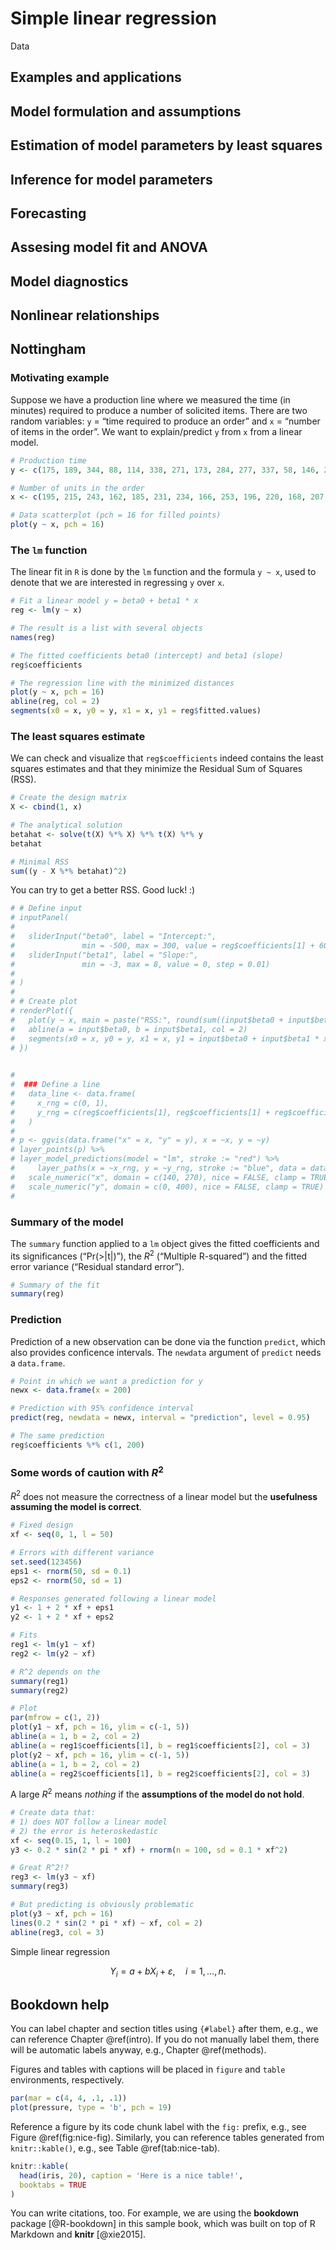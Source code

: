 # Simple linear regression {#simp}

Data

## Examples and applications

## Model formulation and assumptions

## Estimation of model parameters by least squares

## Inference for model parameters

## Forecasting

## Assesing model fit and ANOVA

## Model diagnostics

## Nonlinear relationships

## Nottingham 

### Motivating example

Suppose we have a production line where we measured the time (in minutes) required to produce a number of solicited items. There are two random variables: `y` = "time required to produce an order" and `x` = "number of items in the order". We want to explain/predict `y` from `x` from a linear model.

```r

# Production time
y <- c(175, 189, 344, 88, 114, 338, 271, 173, 284, 277, 337, 58, 146, 277, 123, 227, 63, 337, 146, 68)

# Number of units in the order
x <- c(195, 215, 243, 162, 185, 231, 234, 166, 253, 196, 220, 168, 207, 225, 169, 215, 147, 230, 208, 172)

# Data scatterplot (pch = 16 for filled points)
plot(y ~ x, pch = 16)

```

### The `lm` function

The linear fit in `R` is done by the `lm` function and the formula `y ~ x`, used to denote that we are interested in regressing `y` over `x`. 

```r

# Fit a linear model y = beta0 + beta1 * x
reg <- lm(y ~ x)

# The result is a list with several objects
names(reg)

# The fitted coefficients beta0 (intercept) and beta1 (slope)
reg$coefficients

# The regression line with the minimized distances
plot(y ~ x, pch = 16)
abline(reg, col = 2)
segments(x0 = x, y0 = y, x1 = x, y1 = reg$fitted.values)

```

### The least squares estimate

We can check and visualize that `reg$coefficients` indeed contains the least squares estimates and that they minimize the Residual Sum of Squares (RSS).

```r

# Create the design matrix
X <- cbind(1, x)

# The analytical solution
betahat <- solve(t(X) %*% X) %*% t(X) %*% y
betahat

# Minimal RSS
sum((y - X %*% betahat)^2)
```

You can try to get a better RSS. Good luck! :)

```r

# # Define input
# inputPanel(
#   
#   sliderInput("beta0", label = "Intercept:",
#               min = -500, max = 300, value = reg$coefficients[1] + 600, step = 5),
#   sliderInput("beta1", label = "Slope:",
#               min = -3, max = 8, value = 0, step = 0.01)
#   
# )
# 
# # Create plot
# renderPlot({
#   plot(y ~ x, main = paste("RSS:", round(sum((input$beta0 + input$beta1 * x - y)^2), 1)), pch = 16, xlim = c(100, 300), ylim = c(0, 400))
#   abline(a = input$beta0, b = input$beta1, col = 2)
#   segments(x0 = x, y0 = y, x1 = x, y1 = input$beta0 + input$beta1 * x)
# })
  
```

```r
# 
#  ### Define a line
#   data_line <- data.frame(
#     x_rng = c(0, 1), 
#     y_rng = c(reg$coefficients[1], reg$coefficients[1] + reg$coefficients[2])
#   )     
#   
# p <- ggvis(data.frame("x" = x, "y" = y), x = ~x, y = ~y)
# layer_points(p) %>%
# layer_model_predictions(model = "lm", stroke := "red") %>%
#     layer_paths(x = ~x_rng, y = ~y_rng, stroke := "blue", data = data_line) %>% 
#   scale_numeric("x", domain = c(140, 270), nice = FALSE, clamp = TRUE) %>% 
#   scale_numeric("y", domain = c(0, 400), nice = FALSE, clamp = TRUE)
# 
```


### Summary of the model

The `summary` function applied to a `lm` object gives the fitted coefficients and its significances ("Pr(>|t|)"), the $R^2$ ("Multiple R-squared") and the fitted error variance ("Residual standard error").
 
```r

# Summary of the fit
summary(reg)

```

### Prediction

Prediction of a new observation can be done via the function `predict`, which also provides conficence intervals. The `newdata` argument of `predict` needs a `data.frame`.

```r

# Point in which we want a prediction for y
newx <- data.frame(x = 200)

# Prediction with 95% confidence interval
predict(reg, newdata = newx, interval = "prediction", level = 0.95)

# The same prediction
reg$coefficients %*% c(1, 200)

```

### Some words of caution with $R^2$

$R^2$ does not measure the correctness of a linear model but the **usefulness assuming the model is correct**. 

```r

# Fixed design
xf <- seq(0, 1, l = 50)

# Errors with different variance
set.seed(123456)
eps1 <- rnorm(50, sd = 0.1)
eps2 <- rnorm(50, sd = 1)

# Responses generated following a linear model
y1 <- 1 + 2 * xf + eps1
y2 <- 1 + 2 * xf + eps2

# Fits
reg1 <- lm(y1 ~ xf)
reg2 <- lm(y2 ~ xf)

# R^2 depends on the 
summary(reg1)
summary(reg2)

# Plot
par(mfrow = c(1, 2))
plot(y1 ~ xf, pch = 16, ylim = c(-1, 5))
abline(a = 1, b = 2, col = 2)
abline(a = reg1$coefficients[1], b = reg1$coefficients[2], col = 3)
plot(y2 ~ xf, pch = 16, ylim = c(-1, 5))
abline(a = 1, b = 2, col = 2)
abline(a = reg2$coefficients[1], b = reg2$coefficients[2], col = 3)

```

A large $R^2$ means *nothing* if the **assumptions of the model do not hold**.

```r

# Create data that: 
# 1) does NOT follow a linear model
# 2) the error is heteroskedastic
xf <- seq(0.15, 1, l = 100)
y3 <- 0.2 * sin(2 * pi * xf) + rnorm(n = 100, sd = 0.1 * xf^2)

# Great R^2!?
reg3 <- lm(y3 ~ xf)
summary(reg3)

# But predicting is obviously problematic
plot(y3 ~ xf, pch = 16)
lines(0.2 * sin(2 * pi * xf) ~ xf, col = 2)
abline(reg3, col = 3)

```
Simple linear regression

$$Y_i=a+bX_i+\varepsilon,\quad i=1,\ldots,n.$$

## Bookdown help

You can label chapter and section titles using `{#label}` after them, e.g., we can reference Chapter \@ref(intro). If you do not manually label them, there will be automatic labels anyway, e.g., Chapter \@ref(methods).

Figures and tables with captions will be placed in `figure` and `table` environments, respectively.

```r
par(mar = c(4, 4, .1, .1))
plot(pressure, type = 'b', pch = 19)
```

Reference a figure by its code chunk label with the `fig:` prefix, e.g., see Figure \@ref(fig:nice-fig). Similarly, you can reference tables generated from `knitr::kable()`, e.g., see Table \@ref(tab:nice-tab).

```r
knitr::kable(
  head(iris, 20), caption = 'Here is a nice table!',
  booktabs = TRUE
)
```

You can write citations, too. For example, we are using the **bookdown** package [@R-bookdown] in this sample book, which was built on top of R Markdown and **knitr** [@xie2015].
